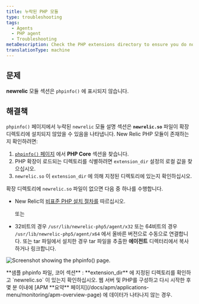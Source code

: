 ```yaml
---
title: 누락된 PHP 모듈
type: troubleshooting
tags:
  - Agents
  - PHP agent
  - Troubleshooting
metaDescription: Check the PHP extensions directory to ensure you do not have a non-standard installation for the New Relic PHP agent .
translationType: machine
---
```



## 문제

**newrelic** 모듈 섹션은 `phpinfo()` 에 표시되지 않습니다.

## 해결책

`phpinfo()` 페이지에서 누락된 `newrelic` 모듈 설명 섹션은 **`newrelic.so`** 파일이 확장 디렉토리에 설치되지 않았을 수 있음을 나타냅니다. New Relic PHP 모듈이 존재하는지 확인하려면:

1. [`phpinfo()` 페이지](/docs/php/php-kb-103) 에서 **PHP Core** 섹션을 찾습니다.
2. PHP 확장이 로드되는 디렉토리를 식별하려면 `extension_dir` 설정의 로컬 값을 찾으십시오.
3. `newrelic.so` 이 `extension_dir` 에 의해 지정된 디렉토리에 있는지 확인하십시오.

확장 디렉토리에 `newrelic.so` 파일이 없으면 다음 중 하나를 수행합니다.

* New Relic의 [비표준 PHP 설치 절차를](/docs/php/php-agent-installation-non-standard-php) 따르십시오.

  또는

* 32비트의 경우 `/usr/lib/newrelic-php5/agent/x32` 또는 64비트의 경우 `/usr/lib/newrelic-php5/agent/x64` 에서 올바른 버전으로 수동으로 연결합니다. 또는 tar 파일에서 설치한 경우 tar 파일을 추출한 **에이전트** 디렉터리에서 복사하거나 링크합니다.

<img
  title="doc_example_phpinfo_core_0.png"
  alt="Screenshot showing the phpinfo() page."
  src={apmPhpInfoExtensionDir}
/>

<figcaption>
  **샘플 phpinfo 파일, 코어 섹션** : **extension_dir** 에 지정된 디렉토리를 확인하고 `newrelic.so` 이 있는지 확인하십시오. 웹 서버 및 PHP를 구성하고 다시 시작한 후 몇 분 이내에 [APM **요약** 페이지](/docs/apm/applications-menu/monitoring/apm-overview-page) 에 데이터가 나타나지 않는 경우.
</figcaption>
